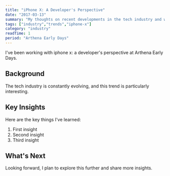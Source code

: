 ```yaml
---
title: "iPhone X: A Developer's Perspective"
date: "2017-03-13"
summary: "My thoughts on recent developments in the tech industry and what they mean for developers."
tags: ["industry","trends","iphone-x"]
category: "industry"
readTime: 1
period: "Arthena Early Days"
---
```


I've been working with iphone x: a developer's perspective at Arthena Early Days.

## Background

The tech industry is constantly evolving, and this trend is particularly interesting.

## Key Insights

Here are the key things I've learned:

1. First insight
2. Second insight
3. Third insight

## What's Next

Looking forward, I plan to explore this further and share more insights.

